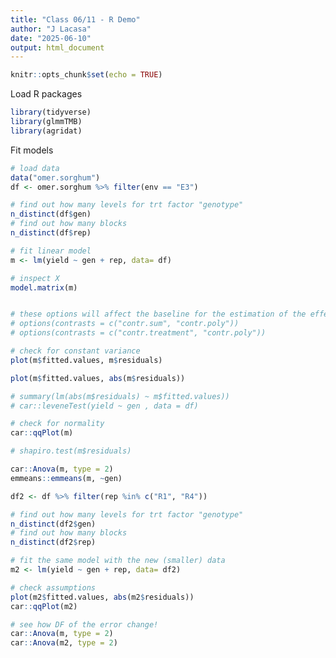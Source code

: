 ```yaml
---
title: "Class 06/11 - R Demo"
author: "J Lacasa"
date: "2025-06-10"
output: html_document
---
```


```r
knitr::opts_chunk$set(echo = TRUE)
```

Load R packages 
```r
library(tidyverse)
library(glmmTMB)
library(agridat)
```

Fit models
```r
# load data
data("omer.sorghum")
df <- omer.sorghum %>% filter(env == "E3")

# find out how many levels for trt factor "genotype"
n_distinct(df$gen)
# find out how many blocks
n_distinct(df$rep)

# fit linear model
m <- lm(yield ~ gen + rep, data= df)

# inspect X
model.matrix(m)


# these options will affect the baseline for the estimation of the effects 
# options(contrasts = c("contr.sum", "contr.poly"))
# options(contrasts = c("contr.treatment", "contr.poly"))
```

```r
# check for constant variance 
plot(m$fitted.values, m$residuals)

plot(m$fitted.values, abs(m$residuals))

# summary(lm(abs(m$residuals) ~ m$fitted.values))
# car::leveneTest(yield ~ gen , data = df)

# check for normality 
car::qqPlot(m)

# shapiro.test(m$residuals)

```

```r
car::Anova(m, type = 2)
emmeans::emmeans(m, ~gen)
```



```r
df2 <- df %>% filter(rep %in% c("R1", "R4"))

# find out how many levels for trt factor "genotype"
n_distinct(df2$gen)
# find out how many blocks
n_distinct(df2$rep)

# fit the same model with the new (smaller) data
m2 <- lm(yield ~ gen + rep, data= df2)

# check assumptions
plot(m2$fitted.values, abs(m2$residuals))
car::qqPlot(m2)

# see how DF of the error change!
car::Anova(m, type = 2)
car::Anova(m2, type = 2)
```

